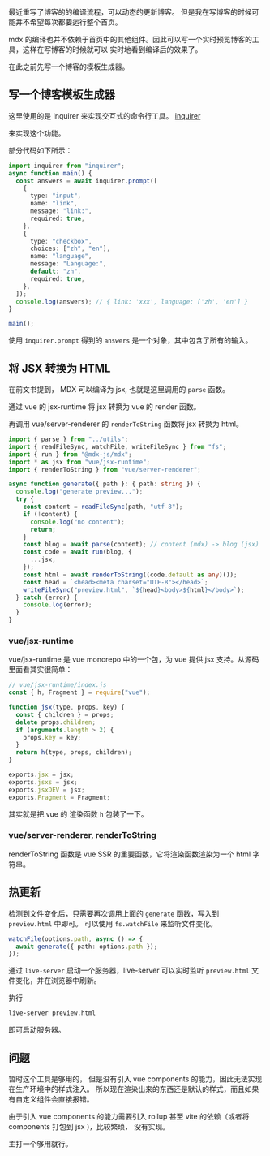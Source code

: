 最近重写了博客的的编译流程，可以动态的更新博客。
但是我在写博客的时候可能并不希望每次都要运行整个首页。

mdx 的编译也并不依赖于首页中的其他组件。因此可以写一个实时预览博客的工具，这样在写博客的时候就可以
实时地看到编译后的效果了。

在此之前先写一个博客的模板生成器。

## 写一个博客模板生成器

这里使用的是 Inquirer 来实现交互式的命令行工具。
[inquirer](https://www.npmjs.com/package/inquirer)

来实现这个功能。

部分代码如下所示：

```ts
import inquirer from "inquirer";
async function main() {
  const answers = await inquirer.prompt([
    {
      type: "input",
      name: "link",
      message: "link:",
      required: true,
    },
    {
      type: "checkbox",
      choices: ["zh", "en"],
      name: "language",
      message: "Language:",
      default: "zh",
      required: true,
    },
  ]);
  console.log(answers); // { link: 'xxx', language: ['zh', 'en'] }
}

main();
```

使用 `inquirer.prompt` 得到的 `answers` 是一个对象，其中包含了所有的输入。

## 将 JSX 转换为 HTML

在前文书提到，
MDX 可以编译为 jsx, 也就是这里调用的 `parse` 函数。

通过 vue 的 jsx-runtime 将 jsx 转换为 vue 的 render 函数。

再调用 vue/server-renderer 的 `renderToString` 函数将 jsx 转换为 html。

```ts /parse/
import { parse } from "../utils";
import { readFileSync, watchFile, writeFileSync } from "fs";
import { run } from "@mdx-js/mdx";
import * as jsx from "vue/jsx-runtime";
import { renderToString } from "vue/server-renderer";

async function generate({ path }: { path: string }) {
  console.log("generate preview...");
  try {
    const content = readFileSync(path, "utf-8");
    if (!content) {
      console.log("no content");
      return;
    }
    const blog = await parse(content); // content (mdx) -> blog (jsx)
    const code = await run(blog, {
      ...jsx,
    });
    const html = await renderToString((code.default as any)());
    const head = `<head><meta charset="UTF-8"></head>`;
    writeFileSync("preview.html", `${head}<body>${html}</body>`);
  } catch (error) {
    console.log(error);
  }
}
```

### vue/jsx-runtime

vue/jsx-runtime 是 vue monorepo 中的一个包，为 vue 提供 jsx 支持。从源码里面看其实很简单：

```js
// vue/jsx-runtime/index.js
const { h, Fragment } = require("vue");

function jsx(type, props, key) {
  const { children } = props;
  delete props.children;
  if (arguments.length > 2) {
    props.key = key;
  }
  return h(type, props, children);
}

exports.jsx = jsx;
exports.jsxs = jsx;
exports.jsxDEV = jsx;
exports.Fragment = Fragment;
```

其实就是把 vue 的 渲染函数 `h` 包装了一下。

### vue/server-renderer, renderToString

renderToString 函数是 vue  SSR 的重要函数，它将渲染函数渲染为一个 html 字符串。


## 热更新

检测到文件变化后，只需要再次调用上面的 `generate` 函数，写入到 `preview.html` 中即可。
可以使用 `fs.watchFile` 来监听文件变化。

```ts /watchFile/
watchFile(options.path, async () => {
  await generate({ path: options.path });
});
```

通过 `live-server` 启动一个服务器，live-server 可以实时监听 `preview.html` 文件变化，并在浏览器中刷新。

执行

```bash
live-server preview.html
```

即可启动服务器。

## 问题

暂时这个工具是够用的， 但是没有引入 vue components 的能力，因此无法实现在生产环境中的样式注入。
所以现在渲染出来的东西还是默认的样式，而且如果有自定义组件会直接报错。

由于引入 vue components 的能力需要引入 rollup 甚至 vite 的依赖（或者将 components 打包到 jsx )，比较繁琐，
没有实现。

主打一个够用就行。
